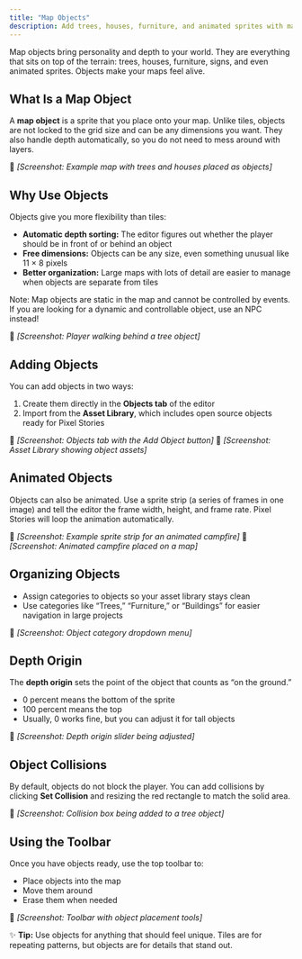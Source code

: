 ```yaml
---
title: "Map Objects"
description: Add trees, houses, furniture, and animated sprites with map objects in Pixel Stories. Bring detail and depth to your maps with flexible tools.
---
```


Map objects bring personality and depth to your world. They are everything that sits on top of the terrain: trees, houses, furniture, signs, and even animated sprites. Objects make your maps feel alive.

## What Is a Map Object

A **map object** is a sprite that you place onto your map. Unlike tiles, objects are not locked to the grid size and can be any dimensions you want. They also handle depth automatically, so you do not need to mess around with layers.

📸 _\[Screenshot: Example map with trees and houses placed as objects]_

## Why Use Objects

Objects give you more flexibility than tiles:

- **Automatic depth sorting:** The editor figures out whether the player should be in front of or behind an object
- **Free dimensions:** Objects can be any size, even something unusual like 11 × 8 pixels
- **Better organization:** Large maps with lots of detail are easier to manage when objects are separate from tiles

Note: Map objects are static in the map and cannot be controlled by events. If you are looking for a dynamic and controllable object, use an NPC instead!

📸 _\[Screenshot: Player walking behind a tree object]_

## Adding Objects

You can add objects in two ways:

1. Create them directly in the **Objects tab** of the editor
2. Import from the **Asset Library**, which includes open source objects ready for Pixel Stories

📸 _\[Screenshot: Objects tab with the Add Object button]_
📸 _\[Screenshot: Asset Library showing object assets]_

## Animated Objects

Objects can also be animated. Use a sprite strip (a series of frames in one image) and tell the editor the frame width, height, and frame rate. Pixel Stories will loop the animation automatically.

📸 _\[Screenshot: Example sprite strip for an animated campfire]_
📸 _\[Screenshot: Animated campfire placed on a map]_

## Organizing Objects

- Assign categories to objects so your asset library stays clean
- Use categories like “Trees,” “Furniture,” or “Buildings” for easier navigation in large projects

📸 _\[Screenshot: Object category dropdown menu]_

## Depth Origin

The **depth origin** sets the point of the object that counts as “on the ground.”

- 0 percent means the bottom of the sprite
- 100 percent means the top
- Usually, 0 works fine, but you can adjust it for tall objects

📸 _\[Screenshot: Depth origin slider being adjusted]_

## Object Collisions

By default, objects do not block the player. You can add collisions by clicking **Set Collision** and resizing the red rectangle to match the solid area.

📸 _\[Screenshot: Collision box being added to a tree object]_

## Using the Toolbar

Once you have objects ready, use the top toolbar to:

- Place objects into the map
- Move them around
- Erase them when needed

📸 _\[Screenshot: Toolbar with object placement tools]_

✨ **Tip:** Use objects for anything that should feel unique. Tiles are for repeating patterns, but objects are for details that stand out.
